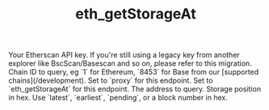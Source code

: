 ﻿---
title: 'eth_getStorageAt'
description: 'Get the value at a storage position.'
api: 'GET /v2/api'
keywords: ['eth_getStorageAt', 'storage value']
---



  <ParamField query="apikey" type="string">
    Your Etherscan API key. If you're still using a legacy key from another explorer like BscScan/Basescan and so on, please refer to this migration.
  </ParamField>
  <ParamField query="chainid" type="string" default="1">
    Chain ID to query, eg `1` for Ethereum, `8453` for Base from our [supported chains](/development).
  </ParamField>
  <ParamField query="module" type="string" default="proxy">
    Set to `proxy` for this endpoint.
  </ParamField>
  <ParamField query="action" type="string" default="eth_getStorageAt">
    Set to `eth_getStorageAt` for this endpoint.
  </ParamField>
  <ParamField query="address" type="string" default="0x6e03d9cce9d60f3e9f2597e13cd4c54c55330cfd">
    The address to query.
  </ParamField>
  <ParamField query="position" type="string" default="0x0">
    Storage position in hex.
  </ParamField>
  <ParamField query="tag" type="string" default="latest">
    Use `latest`, `earliest`, `pending`, or a block number in hex.
  </ParamField>
